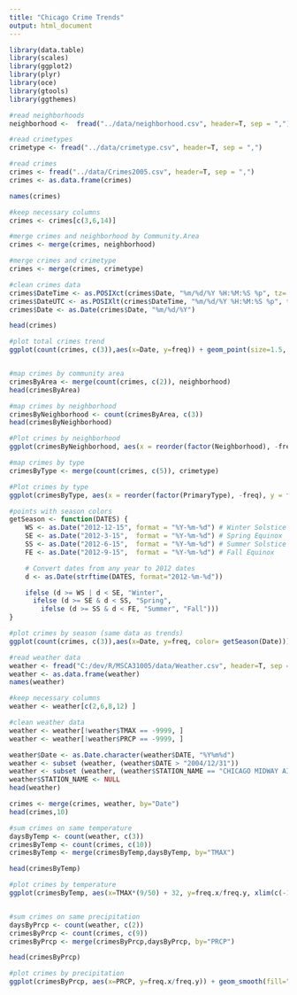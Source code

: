 ```yaml
---
title: "Chicago Crime Trends"
output: html_document
---
```


```r

library(data.table)
library(scales)
library(ggplot2)
library(plyr)
library(oce)
library(gtools)
library(ggthemes)

#read neighborhoods
neighborhood <-  fread("../data/neighborhood.csv", header=T, sep = ",")

#read crimetypes
crimetype <- fread("../data/crimetype.csv", header=T, sep = ",")

#read crimes  
crimes <- fread("../data/Crimes2005.csv", header=T, sep = ",")
crimes <- as.data.frame(crimes)

names(crimes)

#keep necessary columns
crimes <- crimes[c(3,6,14)]

#merge crimes and neighborhood by Community.Area
crimes <- merge(crimes, neighborhood)

#merge crimes and crimetype 
crimes <- merge(crimes, crimetype)

#clean crimes data
crimes$DateTime <- as.POSIXct(crimes$Date, "%m/%d/%Y %H:%M:%S %p", tz='America/Chicago')
crimes$DateUTC <- as.POSIXlt(crimes$DateTime, "%m/%d/%Y %H:%M:%S %p", tz='UTC')
crimes$Date <- as.Date(crimes$Date, "%m/%d/%Y")

head(crimes)

#plot total crimes trend
ggplot(count(crimes, c(3)),aes(x=Date, y=freq)) + geom_point(size=1.5, colour="#888888") +  stat_smooth(fill="blue", colour="darkblue", size=1.2, alpha = 0.2) + xlab("Year") + ylab ("Cases") + ggtitle("Chicago Daily Crime") + theme_solarized(base_size = 10) 


#map crimes by community area
crimesByArea <- merge(count(crimes, c(2)), neighborhood)
head(crimesByArea)

#map crimes by neighborhood
crimesByNeighborhood <- count(crimesByArea, c(3))
head(crimesByNeighborhood)

#Plot crimes by neighborhood
ggplot(crimesByNeighborhood, aes(x = reorder(factor(Neighborhood), -freq), y = freq, fill=Neighborhood)) + geom_bar(stat = "identity") + scale_alpha_discrete(range=c(0.4, 1)) + theme_solarized(base_size=10) + xlab(NULL) + ylab ("Cases") + ggtitle("Crimes by Neighborhood") + theme(axis.text.x=element_text(angle = -45, hjust = 0)) + scale_y_continuous(labels = comma)

#map crimes by type
crimesByType <- merge(count(crimes, c(5)), crimetype)

#Plot crimes by type
ggplot(crimesByType, aes(x = reorder(factor(PrimaryType), -freq), y = freq, fill=factor(Primary.Type))) + geom_bar(stat = "identity", fill="#C80815") + scale_alpha_discrete(range=c(0.4, 1)) + ggtitle("Crimes by Type") + theme_solarized(base_size=10) + xlab(NULL) + ylab ("Cases") + theme(axis.text.x=element_text(angle = -45, hjust = 0)) + scale_y_continuous(labels = comma)

#points with season colors
getSeason <- function(DATES) {
    WS <- as.Date("2012-12-15", format = "%Y-%m-%d") # Winter Solstice
    SE <- as.Date("2012-3-15",  format = "%Y-%m-%d") # Spring Equinox
    SS <- as.Date("2012-6-15",  format = "%Y-%m-%d") # Summer Solstice
    FE <- as.Date("2012-9-15",  format = "%Y-%m-%d") # Fall Equinox

    # Convert dates from any year to 2012 dates
    d <- as.Date(strftime(DATES, format="2012-%m-%d"))

    ifelse (d >= WS | d < SE, "Winter",
      ifelse (d >= SE & d < SS, "Spring",
        ifelse (d >= SS & d < FE, "Summer", "Fall")))
}

#plot crimes by season (same data as trends)
ggplot(count(crimes, c(3)),aes(x=Date, y=freq, color= getSeason(Date))) + geom_point(size = 1.5) + xlab("Year") + ylab ("Cases") + ggtitle("Chicago Daily Crime") + theme_solarized(base_size = 10) + scale_colour_discrete(name="Seasons", h = c(0, 360) + 15, c = 100, l = 65, h.start = 0, direction = 1) 

#read weather data  
weather <- fread("C:/dev/R/MSCA31005/data/Weather.csv", header=T, sep = ",", verbose = F )
weather <- as.data.frame(weather)
names(weather)

#keep necessary columns
weather <- weather[c(2,6,8,12) ]

#clean weather data
weather <- weather[!weather$TMAX == -9999, ]
weather <- weather[!weather$PRCP == -9999, ]

weather$Date <- as.Date.character(weather$DATE, "%Y%m%d")
weather <- subset (weather, (weather$DATE > "2004/12/31")) 
weather <- subset (weather, (weather$STATION_NAME == "CHICAGO MIDWAY AIRPORT IL US"))
weather$STATION_NAME <- NULL
head(weather)

crimes <- merge(crimes, weather, by="Date")
head(crimes,10)

#sum crimes on same temperature
daysByTemp <- count(weather, c(3))
crimesByTemp <- count(crimes, c(10))
crimesByTemp <- merge(crimesByTemp,daysByTemp, by="TMAX")

head(crimesByTemp)

#plot crimes by temperature
ggplot(crimesByTemp, aes(x=TMAX*(9/50) + 32, y=freq.x/freq.y, xlim(c(-100 , 100)))) + geom_smooth(fill="blue", colour="darkblue", size=1.2, alpha = 0.2) + xlab("Max Temp.") + ylab ("Cases") + ggtitle("Temperature Impact on Crime") + theme_solarized(base_size = 10)  


#sum crimes on same precipitation
daysByPrcp <- count(weather, c(2))
crimesByPrcp <- count(crimes, c(9))
crimesByPrcp <- merge(crimesByPrcp,daysByPrcp, by="PRCP")

head(crimesByPrcp)

#plot crimes by precipitation
ggplot(crimesByPrcp, aes(x=PRCP, y=freq.x/freq.y)) + geom_smooth(fill="blue", colour="darkblue", size=1.2, alpha = 0.2) + xlab("Precipitation") + ylab ("Cases") + ggtitle("Precipitation Impact on Crime") + theme_solarized(base_size = 10)


```

